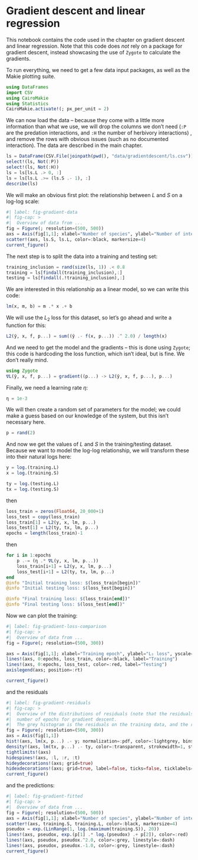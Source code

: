# Gradient descent and linear regression

This notebook contains the code used in the chapter on gradient descent and linear regression. Note that this code does *not* rely on a package for gradient descent, instead showcasing the use of `Zygote` to calculate the gradients.

To run everything, we need to get a few data input packages, as well as the Makie plotting suite.

```julia
using DataFrames
import CSV
using CairoMakie
using Statistics
CairoMakie.activate!(; px_per_unit = 2)
```

We can now load the data -- because they come with a little more information than what we use, we will drop the columns we don't need (`:P` are the predation interactions, and `:H` the number of herbivory interactions) , and remove the rows with obvious issues (such as no documented interaction). The data are described in the main chapter.

```julia
ls = DataFrame(CSV.File(joinpath(pwd(), "data/gradientdescent/ls.csv")))
select!(ls, Not(:P))
select!(ls, Not(:H))
ls = ls[ls.L .> 0, :]
ls = ls[ls.L .>= (ls.S .- 1), :]
describe(ls)
```

We will make an obvious first plot: the relationship between $L$ and $S$ on a log-log scale:

```julia
#| label: fig-gradient-data
#| fig-cap: >
#|  Overview of data from ...
fig = Figure(; resolution=(500, 500))
axs = Axis(fig[1,1]; xlabel="Number of species", ylabel="Number of interactions", xscale=log, yscale=log)
scatter!(axs, ls.S, ls.L, color=:black, markersize=4)
current_figure()
```

The next step is to split the data into a training and testing set:

```julia
training_inclusion = rand(size(ls, 1)) .< 0.8
training = ls[findall(training_inclusion),:]
testing = ls[findall(.!training_inclusion),:]
```

We are interested in this relationship as a linear model, so we can write this code:

```julia
lm(x, m, b) = m .* x .+ b
```

We will use the $L_2$ loss for this dataset, so let's go ahead and write a function for this:

```julia
L2(ŷ, x, f, p...) = sum((ŷ .- f(x, p...)) .^ 2.0) / length(x)
```

And we need to get the model and the gradients -- this is done using `Zygote`; this code is hardcoding the loss function, which isn't ideal, but is fine. We don't really mind.

```julia
using Zygote
∇L(ŷ, x, f, p...) = gradient((p...) -> L2(ŷ, x, f, p...), p...)
```

Finally, we need a learning rate $\eta$:

```julia
η = 1e-3
```

We will then create a random set of parameters for the model; we could make a guess based on our knowledge of the system, but this isn't necessary here.

```julia
p = rand(2)
```

And now we get the values of $L$ and $S$ in the training/testing dataset. Because we want to model the log-log relationship, we will transform these into their natural logs here:

```julia
y = log.(training.L)
x = log.(training.S)

ty = log.(testing.L)
tx = log.(testing.S)
```

then

```julia
loss_train = zeros(Float64, 20_000+1)
loss_test = copy(loss_train)
loss_train[1] = L2(y, x, lm, p...)
loss_test[1] = L2(ty, tx, lm, p...)
epochs = length(loss_train)-1
```

then

```julia
for i in 1:epochs
    p .-= (η .* ∇L(y, x, lm, p...))
    loss_train[i+1] = L2(y, x, lm, p...)
    loss_test[i+1] = L2(ty, tx, lm, p...)
end
@info "Initial training loss: $(loss_train[begin])"
@info "Initial testing loss: $(loss_test[begin])"

@info "Final training loss: $(loss_train[end])"
@info "Final testing loss: $(loss_test[end])"
```

Now we can plot the training:

```julia
#| label: fig-gradient-loss-comparison
#| fig-cap: >
#|  Overview of data from ...
fig = Figure(; resolution=(500, 300))

axs = Axis(fig[1,1]; xlabel="Training epoch", ylabel="L₂ loss", yscale=log10)
lines!(axs, 0:epochs, loss_train, color=:black, label="Training")
lines!(axs, 0:epochs, loss_test, color=:red, label="Testing")
axislegend(axs; position=:rt)

current_figure()
```

and the residuals

```julia
#| label: fig-gradient-residuals
#| fig-cap: >
#|  Overview of the distributions of residuals (note that the residuals are calculated on the $log_2(L)$ and $log_2(S)$) after a large enough
#|  number of epochs for gradient descent.
#|  The grey histogram is the residuals on the training data, and the red density line is the residuals on the testing data.
fig = Figure(; resolution=(500, 300))
axs = Axis(fig[1,1])
hist!(axs, lm(x, p...) .- y; normalization=:pdf, color=:lightgrey, bins=20)
density!(axs, lm(tx, p...) .- ty, color=:transparent, strokewidth=1, strokecolor=:red, npoints=500)
tightlimits!(axs)
hidespines!(axs, :l, :r, :t)
hideydecorations!(axs; grid=true)
hidexdecorations!(axs; grid=true, label=false, ticks=false, ticklabels=false)
current_figure()
```

and the predictions:

```julia
#| label: fig-gradient-fitted
#| fig-cap: >
#|  Overview of data from ...
fig = Figure(; resolution=(500, 500))
axs = Axis(fig[1,1]; xlabel="Number of species", ylabel="Number of interactions", xscale=log, yscale=log)
scatter!(axs, training.S, training.L, color=:black, markersize=4)
pseudox = exp.(LinRange(1, log.(maximum(training.S)), 20))
lines!(axs, pseudox, exp.(p[1] .* log.(pseudox) .+ p[2]), color=:red)
lines!(axs, pseudox, pseudox.^2.0, color=:grey, linestyle=:dash)
lines!(axs, pseudox, pseudox.-1.0, color=:grey, linestyle=:dash)
current_figure()
```